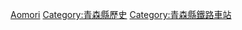 {{日本行政區劃分類導航|廢站}}
[[Category:日本各都道府縣鐵路廢站|Aomori]]
[[Category:青森縣歷史|Category:青森縣歷史]]
[[Category:青森縣鐵路車站|Category:青森縣鐵路車站]]